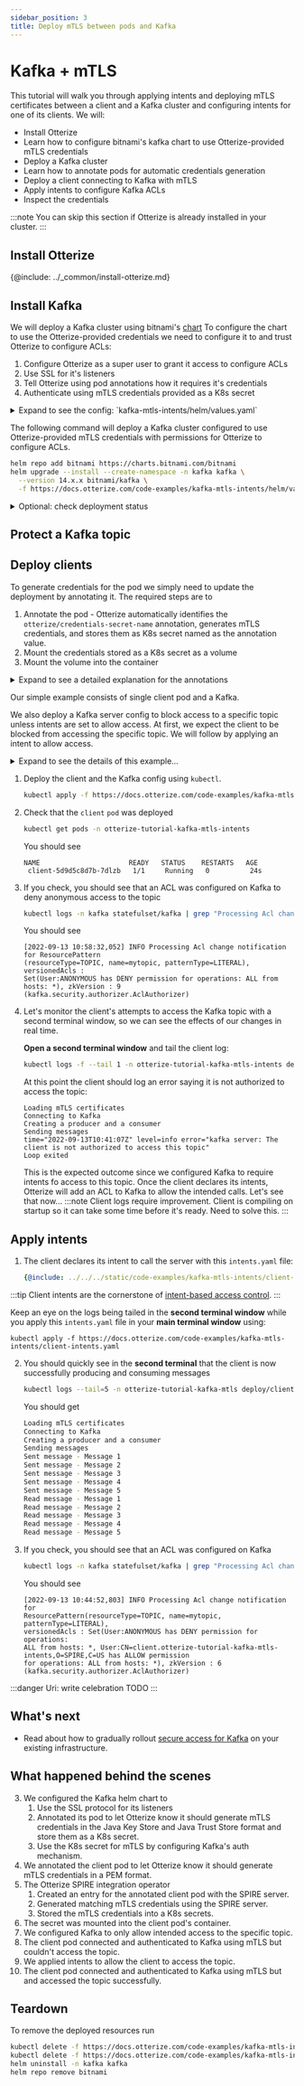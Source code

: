 ```yaml
---
sidebar_position: 3
title: Deploy mTLS between pods and Kafka
---
```


# Kafka + mTLS

This tutorial will walk you through applying intents and deploying mTLS certificates between a client and a Kafka cluster
and configuring intents for one of its clients.
We will:

- Install Otterize
- Learn how to configure bitnami's kafka chart to use Otterize-provided mTLS credentials
- Deploy a Kafka cluster
- Learn how to annotate pods for automatic credentials generation
- Deploy a client connecting to Kafka with mTLS
- Apply intents to configure Kafka ACLs
- Inspect the credentials

:::note
You can skip this section if Otterize is already installed in your cluster.
:::
## Install Otterize
{@include: ../_common/install-otterize.md}


## Install Kafka

We will deploy a Kafka cluster using bitnami's [chart](https://github.com/bitnami/charts/tree/master/bitnami/kafka)
To configure the chart to use the Otterize-provided credentials we need to configure it to
and trust Otterize to configure ACLs:

1. Configure Otterize as a super user to grant it access to configure ACLs
2. Use SSL for it's listeners
3. Tell Otterize using pod annotations how it requires it's credentials
4. Authenticate using mTLS credentials provided as a K8s secret

<details>
<summary>Expand to see the config: `kafka-mtls-intents/helm/values.yaml`</summary>


```yaml
{@include: ../../../static/code-examples/kafka-mtls-intents/helm/values.yaml}
```
</details>

The following command will deploy a Kafka cluster configured to use Otterize-provided mTLS credentials
with permissions for Otterize to configure ACLs.
 ```bash
 helm repo add bitnami https://charts.bitnami.com/bitnami
 helm upgrade --install --create-namespace -n kafka kafka \
   --version 14.x.x bitnami/kafka \
   -f https://docs.otterize.com/code-examples/kafka-mtls-intents/helm/values.yaml
 ```

<details>
<summary>Optional: check deployment status</summary>
<div>

It can take several minutes for the pods to **stabilize** into the `Ready` and `Running` states. You can monitor with
the following command:

 ```bash
kubectl get pods -n kafka -w
 ```

After **stabilization** you should see:

 ```bash
 NAME                READY   STATUS    RESTARTS      AGE
kafka-0             1/1     Running   1 (25s ago)   45s
kafka-zookeeper-0   1/1     Running   0             56s
 ```
</div>
</details>


## Protect a Kafka topic

## Deploy clients

To generate credentials for the pod we simply need to update the deployment by annotating it.
The required steps are to
1. Annotate the pod - Otterize automatically identifies the `otterize/credentials-secret-name` annotation, generates
mTLS credentials, and stores them as K8s secret named as the annotation value.
2. Mount the credentials stored as a K8s secret as a volume
3. Mount the volume into the container

<details>
    <summary>Expand to see a detailed explanation for the annotations</summary>

    ```yaml
    spec:
    template:
    metadata:
    ...
    annotations:
    # highlight-next-line
    otterize/credentials-secret-name: client-credentials-secret       # 1 Generate credentials
    spec:
    volumes:
    # highlight-start
    - name: otterize-credentials
    secret:
    secretName: client-credentials-secret                         # 2 Mount credentials as a volume
    # highlight-end
    containers:
    - name: client
    ...
    volumeMounts:
    # highlight-start
    - name: otterize-credentials
    mountPath: /var/otterize/credentials                          # 3 Mount volume into container
    readOnly: true
    # highlight-end
    ```
</details>

Our simple example consists of single client pod and a Kafka.

We also deploy a Kafka server config to block access to a specific topic unless intents are set
to allow access. At first, we expect the client to be blocked from accessing the specific topic.
We will follow by applying an intent to allow access.
<details>
<summary>Expand to see the details of this example...</summary>
<Tabs>

<TabItem value="namespace.yaml" label="namespace.yaml" default>

   ```yaml
   {@include: ../../../static/code-examples/kafka-mtls-intents/namespace.yaml}
   ```

</TabItem>

<TabItem value="client-deployment.yaml" label="client-deployment.yaml">

   ```yaml
  {@include: ../../../static/code-examples/kafka-mtls-intents/client-deployment.yaml}
  ```

</TabItem>

<TabItem value="client-configmap.yaml" label="client-configmap.yaml">

   ```yaml
  {@include: ../../../static/code-examples/kafka-mtls-intents/client-configmap.yaml}
  ```

</TabItem>

<TabItem value="kafkaserverconfig.yaml" label="kafkaserverconfig.yaml">

   ```yaml
  {@include: ../../../static/code-examples/kafka-mtls-intents/kafkaserverconfig.yaml}
  ```

</TabItem>

</Tabs>
</details>

1. Deploy the client and the Kafka config using `kubectl`.
    ```bash
    kubectl apply -f https://docs.otterize.com/code-examples/kafka-mtls-intents/all.yaml
    ```
2. Check that the `client` `pod` was deployed
   ```bash
   kubectl get pods -n otterize-tutorial-kafka-mtls-intents
   ```
   You should see
   ```
   NAME                      READY   STATUS    RESTARTS   AGE
    client-5d9d5c8d7b-7dlzb   1/1     Running   0          24s
   ```
3. If you check, you should see that an ACL was configured on Kafka to deny anonymous access to the topic
   
   ```bash
   kubectl logs -n kafka statefulset/kafka | grep "Processing Acl change" | grep mytopic | tail -n 1
   ```
   You should see
   ```
   [2022-09-13 10:58:32,052] INFO Processing Acl change notification for ResourcePattern
   (resourceType=TOPIC, name=mytopic, patternType=LITERAL), versionedAcls : 
   Set(User:ANONYMOUS has DENY permission for operations: ALL from hosts: *), zkVersion : 9 
   (kafka.security.authorizer.AclAuthorizer)
   ```
4. Let's monitor the client's attempts to access the Kafka topic with a second terminal window,
   so we can see the effects of our changes in real time.

   **Open a second terminal window** and tail the client log:
   ```bash
   kubectl logs -f --tail 1 -n otterize-tutorial-kafka-mtls-intents deploy/client
   ```
   At this point the client should log an error saying it is not authorized to access the topic:
   ```
   Loading mTLS certificates
   Connecting to Kafka
   Creating a producer and a consumer
   Sending messages
   time="2022-09-13T10:41:07Z" level=info error="kafka server: The client is not authorized to access this topic"
   Loop exited
   ```

   This is the expected outcome since we configured Kafka to require intents fo access to this topic.
   Once the client declares its intents, Otterize will add an ACL to Kafka to allow the intended calls.
   Let's see that now...
:::note
Client logs require improvement. Client is compiling on startup so it can take some time before it's ready.
Need to solve this.
:::
## Apply intents
1. The client declares its intent to call the server with this `intents.yaml` file:

   ```yaml
   {@include: ../../../static/code-examples/kafka-mtls-intents/client-intents.yaml}
   ```
:::tip
Client intents are the cornerstone of [intent-based access control](otterize.com/ibac).
:::

   Keep an eye on the logs being tailed in the **second terminal window**
   while you apply this `intents.yaml` file in your **main terminal window** using:
   ```shell
   kubectl apply -f https://docs.otterize.com/code-examples/kafka-mtls-intents/client-intents.yaml
   ```

2. You should quickly see in the **second terminal** that the client is now successfully producing and consuming messages
    ```bash
    kubectl logs --tail=5 -n otterize-tutorial-kafka-mtls deploy/client
    ```
   You should get
    ```bash
    Loading mTLS certificates
    Connecting to Kafka
    Creating a producer and a consumer
    Sending messages
    Sent message - Message 1
    Sent message - Message 2
    Sent message - Message 3
    Sent message - Message 4
    Sent message - Message 5
    Read message - Message 1
    Read message - Message 2
    Read message - Message 3
    Read message - Message 4
    Read message - Message 5
    ```
3. If you check, you should see that an ACL was configured on Kafka
   ```bash
   kubectl logs -n kafka statefulset/kafka | grep "Processing Acl change" | grep mytopic | tail -n 1
   ```
   You should see
   ```
   [2022-09-13 10:44:52,803] INFO Processing Acl change notification for
   ResourcePattern(resourceType=TOPIC, name=mytopic, patternType=LITERAL), 
   versionedAcls : Set(User:ANONYMOUS has DENY permission for operations: 
   ALL from hosts: *, User:CN=client.otterize-tutorial-kafka-mtls-intents,O=SPIRE,C=US has ALLOW permission 
   for operations: ALL from hosts: *), zkVersion : 6 (kafka.security.authorizer.AclAuthorizer)
   ```

:::danger Uri: write celebration
TODO
:::

## What's next
- Read about how to gradually rollout [secure access for Kafka](/documentation/guides/ibac-for-k8s-kafka/) on your existing infrastructure.

## What happened behind the scenes

3. We configured the Kafka helm chart to
    1. Use the SSL protocol for its listeners
    2. Annotated its pod to let Otterize know it should generate mTLS credentials in the Java Key Store and Java Trust
       Store format and store them as a K8s secret.
    3. Use the K8s secret for mTLS by configuring Kafka's auth mechanism.
4. We annotated the client pod to let Otterize know it should generate mTLS credentials in a PEM format.
5. The Otterize SPIRE integration operator
   1. Created an entry for the annotated client pod with the SPIRE server.
   2. Generated matching mTLS credentials using the SPIRE server.
   3. Stored the mTLS credentials into a K8s secrets.
6. The secret was mounted into the client pod's container.
7. We configured Kafka to only allow intended access to the specific topic.
8. The client pod connected and authenticated to Kafka using mTLS but couldn't access the topic.
9. We applied intents to allow the client to access the topic.
10. The client pod connected and authenticated to Kafka using mTLS but and accessed the topic successfully.

## Teardown

To remove the deployed resources run

```bash
kubectl delete -f https://docs.otterize.com/code-examples/kafka-mtls-intents/client-intents.yaml
kubectl delete -f https://docs.otterize.com/code-examples/kafka-mtls-intents/all.yaml
helm uninstall -n kafka kafka
helm repo remove bitnami
```